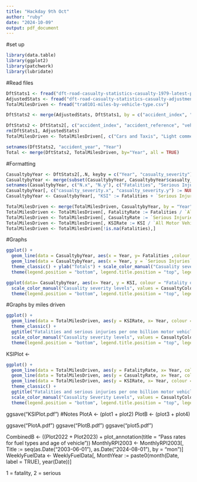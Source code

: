```yaml
---
title: "Hackday 9th Oct"
author: "ruby"
date: "2024-10-09"
output: pdf_document
---
```

#set up
```r
library(data.table)
library(ggplot2)
library(patchwork)
library(lubridate)
```

#Read files
```r
DftStats1 <- fread("dft-road-casualty-statistics-casualty-1979-latest-published-year.csv")
AdjustedStats <- fread("dft-road-casualty-statistics-casualty-adjustment-lookup_2004-latest-published-year.csv")
TotalMilesDriven <- fread("tra0101-miles-by-vehicle-type.csv")
```
```r
DftStats2 <- merge(AdjustedStats, DftStats1, by = c("accident_index", "accident_year", "accident_reference", "vehicle_reference", "casualty_reference"), all = TRUE)
```

```r
DftStats2 <- DftStats2[, c("accident_index", "accident_reference", "vehicle_reference", "casualty_reference", "sex_of_casualty", "age_of_casualty", "age_band_of_casualty", "pedestrian_location", "pedestrian_movement", "pedestrian_road_maintenance_worker", "casualty_home_area_type", "casualty_distance_banding", "casualty_imd_decile", "car_passenger", "bus_or_coach_passenger", "lsoa_of_casualty", "injury_based") := NULL]
rm(DftStats1, AdjustedStats)
TotalMilesDriven <- TotalMilesDriven[, c("Cars and Taxis", "Light commercial vehicles", "Heavy goods vehicles", "Other vehicles: Motorcycles", "Other vehicles: Buses and Coaches", "Total other vehicles"):=NULL]
```

```r
setnames(DftStats2, "accident_year", "Year")
Total <- merge(DftStats2, TotalMilesDriven, by="Year", all = TRUE)
```
#Formatting
```r
CasualtybyYear <- DftStats2[,.N, keyby = c("Year", "casualty_severity")]
CasualtybyYear <- merge(subset(CasualtybyYear, CasualtybyYear$casualty_severity == "1"), subset(CasualtybyYear, CasualtybyYear$casualty_severity == "2"), by = "Year", all = TRUE)
setnames(CasualtybyYear, c("N.x", "N.y"), c("Fatalities", "Serious Injuries"))
CasualtybyYear[, c("casualty_severity.x", "casualty_severity.y") := NULL]
CasualtybyYear <- CasualtybyYear[, "KSI" := Fatalities + `Serious Injuries`]
```

```r
TotalMilesDriven <- merge(TotalMilesDriven, CasualtybyYear, by = "Year", all= TRUE)
TotalMilesDriven <- TotalMilesDriven[, FatalityRate := Fatalities / `All Motor Vehicles`]
TotalMilesDriven <- TotalMilesDriven[, CasualtyRate := `Serious Injuries` / `All Motor Vehicles`]
TotalMilesDriven <- TotalMilesDriven[, KSIRate := KSI / `All Motor Vehicles`]
TotalMilesDriven <- TotalMilesDriven[!is.na(Fatalities),]
```

#Graphs
```r
ggplot() +
  geom_line(data = CasualtybyYear, aes(x = Year, y= Fatalities ,colour = "Fatality (killed)") ) +
  geom_line(data = CasualtybyYear, aes(x = Year, y = `Serious Injuries` , colour = "Casualty (Serious injury)")) +
  theme_classic() + ylab("Totals") + scale_color_manual("Casuality severity levels", values = CasualtyColours) + xlab("End of year")+ scale_x_continuous(expand=c(0,0)) + scale_y_continuous(expand=c(0,0))+
  theme(legend.position = "bottom", legend.title.position = "top", legend.text.position = "bottom")
```


```r
ggplot(data= CasualtybyYear, aes(x= Year, y = KSI, colour = "Fatality or casualty (killed or seriously injured)")) + geom_line()+ theme_classic() + ggtitle("Annual KSI's") + ylab("Totals") + 
  scale_color_manual("Casuality severity levels", values = CasualtyColours) + xlab("End of year")+ scale_x_continuous(expand=c(0,0)) + scale_y_continuous(expand=c(0,0))+
  theme(legend.position = "bottom", legend.title.position = "top", legend.text.position = "bottom")
```
#Graphs by miles driven
```r
ggplot() + 
  geom_line(data = TotalMilesDriven, aes(y = KSIRate, x= Year, colour = "Fatality or casualty (killed or seriously injured)"))+
  theme_classic() + 
  ggtitle("Fatalities and serious injuries per one billion motor vehicle miles") + ylab("Rate") + 
  scale_color_manual("Casuality severity levels", values = CasualtyColours) +
  theme(legend.position = "bottom", legend.title.position = "top", legend.text.position = "bottom") + xlab("End of year") + scale_x_continuous(expand=c(0,0)) + scale_y_continuous(expand=c(0,0))
```
KSIPlot <- 
```r
ggplot() + 
  geom_line(data = TotalMilesDriven, aes(y = FatalityRate, x= Year, colour = "Fatality (killed)", linetype = "Fatality (killed)")) + 
  geom_line(data = TotalMilesDriven, aes(y = CasualtyRate, x= Year, colour = "Casualty (Serious injury)", linetype = "Casualty (Serious injury)")) + 
  geom_line(data = TotalMilesDriven, aes(y = KSIRate, x= Year, colour = "Fatality or casualty (killed or seriously injured)", linetype = "Fatality or casualty (killed or seriously injured)"))+
  theme_classic() + 
  ggtitle("Fatalities and serious injuries per one billion motor vehicle miles travelled") + ylab("Rate") + 
  scale_color_manual("Casuality Severity Levels", values = CasualtyColours) + xlab("End of year") + scale_linetype_manual("Casuality Severity Levels", values = CasualtyLines)+
  theme(legend.position = "bottom", legend.title.position = "top", legend.text.position = "bottom") + scale_x_continuous(expand=c(0,0)) + scale_y_continuous(expand=c(0,0))
```
ggsave("KSIPlot.pdf")
#Notes
PlotA <- (plot1 + plot2)
PlotB <- (plot3 + plot4)

ggsave("PlotA.pdf")
ggsave("PlotB.pdf")
ggsave("plot5.pdf")

CombinedB <- ((Plot2022 + Plot2023) + plot_annotation(title = "Pass rates for fuel types and age of vehicle"))
MonthlyRPI2003 <- MonthlyRPI2003[, Title := seq(as.Date("2003-06-01"), as.Date("2024-08-01"), by = "mon")]
WeeklyFuelData <- WeeklyFuelData[, MonthYear := paste0(month(Date, label = TRUE), year(Date))]

1 = fatality, 2 = serious

